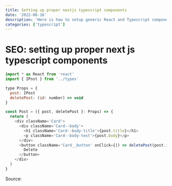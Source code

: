```yaml
---
title: Setting up proper nextjs typescript components
date: '2022-06-16'
description: 'Here is how to setup generic React and Typescript components'
categories: ['typescript']
---
```


# SEO: setting up proper next js typescript components

```js
import * as React from 'react'
import { IPost } from '../types'

type Props = {
  post: IPost
  deletePost: (id: number) => void
}

const Post = ({ post, deletePost }: Props) => {
  return (
    <div className='Card'>
      <div className='Card--body'>
        <h1 className='Card--body-title'>{post.title}</h1>
        <p className='Card--body-text'>{post.body}</p>
      </div>
      <button className='Card__button' onClick={() => deletePost(post.id)}>
        Delete
      </button>
    </div>
  )
}
```

Source:
